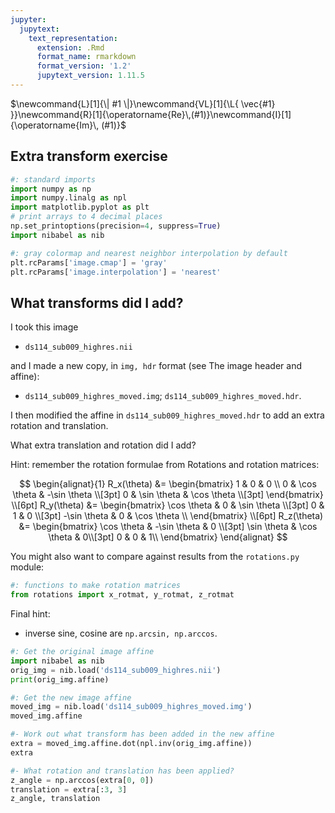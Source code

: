 ```yaml
---
jupyter:
  jupytext:
    text_representation:
      extension: .Rmd
      format_name: rmarkdown
      format_version: '1.2'
      jupytext_version: 1.11.5
---
```


$\newcommand{L}[1]{\| #1 \|}\newcommand{VL}[1]{\L{ \vec{#1} }}\newcommand{R}[1]{\operatorname{Re}\,(#1)}\newcommand{I}[1]{\operatorname{Im}\, (#1)}$

<!-- vim: ft=rst -->
## Extra transform exercise

```python
#: standard imports
import numpy as np
import numpy.linalg as npl
import matplotlib.pyplot as plt
# print arrays to 4 decimal places
np.set_printoptions(precision=4, suppress=True)
import nibabel as nib
```

```python
#: gray colormap and nearest neighbor interpolation by default
plt.rcParams['image.cmap'] = 'gray'
plt.rcParams['image.interpolation'] = 'nearest'
```

## What transforms did I add?

I took this image

* `ds114_sub009_highres.nii`

and I made a new copy, in `img, hdr` format (see
The image header and affine):

* `ds114_sub009_highres_moved.img`;
  `ds114_sub009_highres_moved.hdr`.

I then modified the affine in `ds114_sub009_highres_moved.hdr` to add an
extra rotation and translation.

<!-- The script to do the transform is make_ds114_anat.py -->
What extra translation and rotation did I add?

Hint: remember the rotation formulae from Rotations and rotation matrices:

$$
\begin{alignat}{1}
R_x(\theta) &= \begin{bmatrix}
1 & 0 & 0 \\
0 & \cos \theta &  -\sin \theta \\[3pt]
0 & \sin \theta  &  \cos \theta \\[3pt]
\end{bmatrix} \\[6pt]
R_y(\theta) &= \begin{bmatrix}
\cos \theta & 0 & \sin \theta \\[3pt]
0 & 1 & 0 \\[3pt]
-\sin \theta & 0 & \cos \theta \\
\end{bmatrix} \\[6pt]
R_z(\theta) &= \begin{bmatrix}
\cos \theta &  -\sin \theta & 0 \\[3pt]
\sin \theta & \cos \theta & 0\\[3pt]
0 & 0 & 1\\
\end{bmatrix}
\end{alignat}
$$

You might also want to compare against results from the
`rotations.py` module:

```python
#: functions to make rotation matrices
from rotations import x_rotmat, y_rotmat, z_rotmat
```

Final hint:

* inverse sine, cosine are `np.arcsin, np.arccos`.

```python
#: Get the original image affine
import nibabel as nib
orig_img = nib.load('ds114_sub009_highres.nii')
print(orig_img.affine)
```

```python
#: Get the new image affine
moved_img = nib.load('ds114_sub009_highres_moved.img')
moved_img.affine
```

```python
#- Work out what transform has been added in the new affine
extra = moved_img.affine.dot(npl.inv(orig_img.affine))
extra
```

```python
#- What rotation and translation has been applied?
z_angle = np.arccos(extra[0, 0])
translation = extra[:3, 3]
z_angle, translation
```

<!-- vim:ft=rst -->
<!-- Course -->
<!-- BIC -->
<!-- Python distributions -->
<!-- Version control -->
<!-- Editors -->
<!-- Python and common libraries -->
<!-- IPython -->
<!-- Virtualenv and helpers -->
<!-- Pypi and packaging -->
<!-- Mac development -->
<!-- Windows development -->
<!-- Nipy and friends -->
<!-- FMRI datasets -->
<!-- Languages -->
<!-- Imaging software -->
<!-- Installation -->
<!-- Tutorials -->
<!-- MB tutorials -->
<!-- Ideas -->
<!-- Psych-214 -->
<!-- People -->
<!-- Licenses -->
<!-- Neuroimaging stuff -->
<!-- OpenFMRI projects -->
<!-- Unix -->
<!-- Substitutions -->
